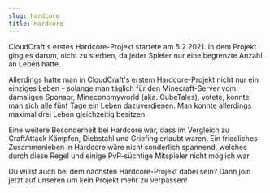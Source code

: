 ```yaml
---
slug: hardcore
title: Hardcore
---
```



CloudCraft's erstes Hardcore-Projekt startete am 5.2.2021. In dem Projekt ging es darum, nicht zu sterben,
da jeder Spieler nur eine begrenzte Anzahl an Leben hatte.

Allerdings hatte man in CloudCraft's erstem Hardcore-Projekt nicht nur ein einziges Leben - solange man täglich für den
Minecraft-Server vom damaligen Sponsor, Mineconomyworld (aka. CubeTales), votete, konnte man sich alle fünf Tage ein
Leben dazuverdienen. Man konnte allerdings maximal drei Leben gleichzeitig besitzen.

Eine weitere Besonderheit bei Hardcore war, dass im Vergleich zu CraftAttack Kämpfen, Diebstahl und Griefing erlaubt
waren. Ein friedliches Zusammenleben in Hardcore wäre nicht sonderlich spannend, welches durch diese Regel und einige
PvP-süchtige Mitspieler nicht möglich war.

Du willst auch bei dem nächsten Hardcore-Projekt dabei sein? Dann join jetzt auf
unseren <DiscordLink/> um kein Projekt mehr zu verpassen!
